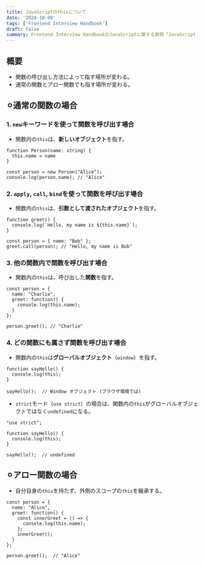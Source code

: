 ```yaml
---
title: JavaScriptのthisについて
date: '2024-10-08'
tags: ['Frontend Interview Handbook']
draft: false
summary: Frontend Interview HandbookのJavaScriptに関する質問「JavaScript の this はどう機能するものなのか説明してください」をまとめた記事
---
```


## 概要
- 関数の呼び出し方法によって指す場所が変わる。
- 通常の関数とアロー関数でも指す場所が変わる。

## ⚪︎通常の関数の場合
### 1. `new`キーワードを使って関数を呼び出す場合
- 関数内の`this`は、**新しいオブジェクト**を指す。
```
function Person(name: string) {
  this.name = name
}

const person = new Person("Alice");
console.log(person.name); // "Alice"
```

### 2. `apply`, `call`, `bind`を使って関数を呼び出す場合
- 関数内の`this`は、**引数として渡されたオブジェクト**を指す。
```
function greet() {
  console.log(`Hello, my name is ${this.name}`);
}

const person = { name: "Bob" };
greet.call(person); // "Hello, my name is Bob"
```

### 3. 他の関数内で関数を呼び出す場合
- 関数内の`this`は、呼び出した**関数**を指す。
```
const person = {
  name: "Charlie",
  greet: function() {
    console.log(this.name);
  }
};

person.greet(); // "Charlie"
```

### 4. どの関数にも属さず関数を呼び出す場合
- 関数内の`this`は**グローバルオブジェクト**（`window`）を指す。
```
function sayHello() {
  console.log(this);
}

sayHello();  // Window オブジェクト (ブラウザ環境では)
```
- `strict`モード（`use strict`）の場合は、関数内の`this`がグローバルオブジェクトではなく`undefined`になる。
```
"use strict";

function sayHello() {
  console.log(this);
}

sayHello();  // undefined
```

## ⚪︎アロー関数の場合
- 自分自身の`this`を持たず、外側のスコープの`this`を継承する。
```
const person = {
  name: "Alice",
  greet: function() {
    const innerGreet = () => {
      console.log(this.name);
    };
    innerGreet();
  }
};

person.greet();  // "Alice"

```